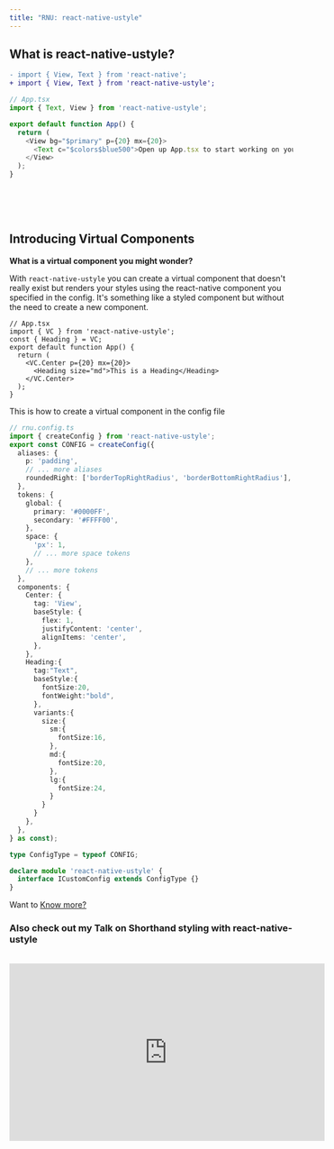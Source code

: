 ```yaml
---
title: "RNU: react-native-ustyle"
---
```




<Fold1/>

## What is react-native-ustyle?
```diff
- import { View, Text } from 'react-native';
+ import { View, Text } from 'react-native-ustyle';
```

```js
// App.tsx
import { Text, View } from 'react-native-ustyle';

export default function App() {
  return (
    <View bg="$primary" p={20} mx={20}>
      <Text c="$colors$blue500">Open up App.tsx to start working on your app!</Text>
    </View>
  );
}
```

<br/>
<br/>
<br/>
<Fold2/>

## Introducing Virtual Components

**What is a virtual component you might wonder?**

With `react-native-ustyle` you can create a virtual component that doesn't really exist but renders your styles using the react-native component
you specified in the config. It's something like a styled component but without the need to create a new component.

```tsx
// App.tsx
import { VC } from 'react-native-ustyle';
const { Heading } = VC;
export default function App() {
  return (
    <VC.Center p={20} mx={20}>
      <Heading size="md">This is a Heading</Heading>
    </VC.Center>
  );
}
```
This is how to create a virtual component in the config file

```ts
// rnu.config.ts
import { createConfig } from 'react-native-ustyle';
export const CONFIG = createConfig({
  aliases: {
    p: 'padding',
    // ... more aliases 
    roundedRight: ['borderTopRightRadius', 'borderBottomRightRadius'],
  },
  tokens: {
    global: {
      primary: '#0000FF',
      secondary: '#FFFF00',
    },
    space: {
      'px': 1,  
      // ... more space tokens
    },
    // ... more tokens
  },
  components: {
    Center: {
      tag: 'View',
      baseStyle: {
        flex: 1,
        justifyContent: 'center',
        alignItems: 'center',
      },
    },
    Heading:{
      tag:"Text",
      baseStyle:{
        fontSize:20,
        fontWeight:"bold",
      },
      variants:{
        size:{
          sm:{
            fontSize:16,
          },
          md:{
            fontSize:20,
          },
          lg:{
            fontSize:24,
          }
        }
      }
    },
  },
} as const);

type ConfigType = typeof CONFIG;

declare module 'react-native-ustyle' {
  interface ICustomConfig extends ConfigType {}
}


```
Want to [Know more?](/docs/virtual-components)

### Also check out my Talk on Shorthand styling with react-native-ustyle 

<br/>


<iframe width="560" height="315" src="https://www.youtube.com/embed/LIzsH7EAwRM?si=HJVEYmgIF1pJBC7F" title="YouTube video player" frameborder="0" allow="accelerometer; autoplay; clipboard-write; encrypted-media; gyroscope; picture-in-picture; web-share" allowfullscreen></iframe>



